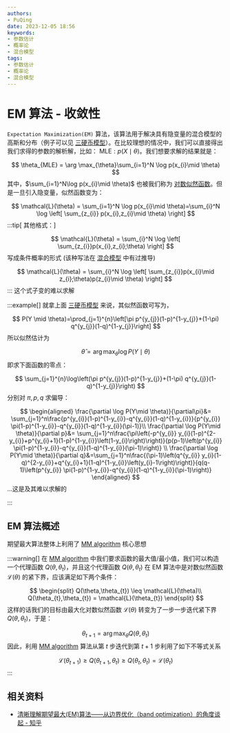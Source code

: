 ```yaml
---
authors:
- PuQing
date: 2023-12-05 18:56
keywords:
- 参数估计
- 概率论
- 混合模型
tags:
- 参数估计
- 概率论
- 混合模型
---
```

# EM 算法 - 收敛性

`Expectation Maximization(EM)` 算法，该算法用于解决具有隐变量的混合模型的高斯和分布（例子可以见 [三硬币模型](./04c6f12c#%E4%B8%89%E7%A1%AC%E5%B8%81%E6%A8%A1%E5%9E%8B)）。在比较理想的情况中，我们可以直接得出我们求得的参数的解析解，比如：
$\mathrm{MLE}:p(X\mid \theta)$。我们想要求解的结果就是：

$$
\theta_{MLE} = \arg \max_{\theta}\sum_{i=1}^N \log p(x_{i}\mid \theta)
$$
其中，$\sum_{i=1}^N\log p(x_{i}\mid \theta)$ 也被我们称为 [对数似然函数](./967aee09#%5E67c3dc)。但是一旦引入隐变量，似然函数变为：


<!--truncate-->
$$
\mathcal{L}(\theta) = \sum_{i=1}^N \log p(x_{i}\mid \theta)=\sum_{i}^N \log \left[ \sum_{z_{i}} p(x_{i},z_{i}\mid \theta) \right] 
$$
:::tip[ 其他格式：]

$$
\mathcal{L}(\theta) = \sum_{i}^N \log \left[ \sum_{z_{i}}p(x_{i},z_{i};\theta) \right] 
$$
写成条件概率的形式 (该种写法在 [混合模型](./04c6f12c#%5Ed1001b) 中有过推导)

$$
\mathcal{L}(\theta) = \sum_{i}^N \log \left[ \sum_{z_{i}}p(x_{i}\mid z_{i};\theta)p(z_{i}\mid \theta) \right]
$$
:::
这个式子变的难以求解

:::example[]
就拿上面 [三硬币模型](./04c6f12c#%E4%B8%89%E7%A1%AC%E5%B8%81%E6%A8%A1%E5%9E%8B) 来说，其似然函数可写为，

$$
P(Y \mid \theta)=\prod_{j=1}^{n}\left[\pi p^{y_{j}}(1-p)^{1-y_{j}}+(1-\pi) q^{y_{j}}(1-q)^{1-y_{j}}\right]
$$
所以似然估计为

$$
\begin{equation}
\hat{\theta}=\arg \max _{\theta} \log P(Y \mid \theta)
\end{equation}
$$
即求下面函数的零点：

$$
\sum_{j=1}^{n}\log\left(\pi p^{y_{j}}(1-p)^{1-y_{j}}+(1-\pi) q^{y_{j}}(1-q)^{1-y_{j}}\right)
$$
分别对 $\pi,p,q$ 求偏导：

$$
\begin{aligned}
\frac{\partial \log P(Y\mid \theta)}{\partial\pi}&= \sum_{j=1}^n\frac{p^{y_{i}}(1-p)^{1-y_{i}}-q^{y_{i}}(1-q)^{1-y_{i}}}{p^{y_{i}} \pi(1-p)^{1-y_{i}}-q^{y_{i}}(1-q)^{1-y_{i}}(\pi-1)}\\
\frac{\partial \log P(Y\mid \theta)}{\partial p}&= \sum_{j=1}^n\frac{\pi\left(-p^{y_{i}} y_{i}(1-p)^{2-y_{i}}+p^{y_{i}+1}(1-p)^{1-y_{i}}\left(1-y_{i}\right)\right)}{p(p-1)\left(p^{y_{i}} \pi(1-p)^{1-y_{i}}-q^{y_{i}}(1-q)^{1-y_{i}}(\pi-1)\right)} \\
\frac{\partial \log P(Y\mid \theta)}{\partial q}&=\sum_{j=1}^n\frac{(\pi-1)\left(q^{y_{i}} y_{i}(1-q)^{2-y_{i}}+q^{y_{i}+1}(1-q)^{1-y_{i}}\left(y_{i}-1\right)\right)}{q(q-1)\left(p^{y_{i}} \pi(1-p)^{1-y_{i}}-q^{y_{i}}(1-q)^{1-y_{i}}(\pi-1)\right)}
\end{aligned}
$$
…这是及其难以求解的

:::
## EM 算法概述

期望最大算法整体上利用了 [MM algorithm](./7f530326) 核心思想

:::warning[]
在 [MM algorithm](./7f530326) 中我们要求函数的最大值/最小值，我们可以构造一个代理函数 $Q(\theta,\theta_{t})$，并且这个代理函数 $Q(\theta,\theta_{t})$ 在 EM 算法中是对数似然函数 $\mathcal{L}(\theta)$ 的紧下界，应该满足如下两个条件：

$$
\begin{split}
Q(\theta,\theta_{t}) \leq \mathcal{L}(\theta)\\
Q(\theta_{t},\theta_{t}) = \mathcal{L}(\theta_{t})
\end{split}
$$
这样的话我们的目标由最大化对数似然函数 $\mathcal{L}(\theta)$ 转变为了一步一步迭代紧下界 $Q(\theta,\theta_{t})$，于是：

$$
\theta_{t+1} = \arg \max_{\theta}Q(\theta,\theta_{t})
$$
因此，利用 [MM algorithm](./7f530326) 算法从第 $t$ 步迭代到第 $t+1$ 步利用了如下不等式关系

$$
\mathcal{L}(\theta_{t+1}) \geq Q(\theta_{t+1},\theta_{t}) \geq Q(\theta_{t},\theta_{t}) = \mathcal{L}(\theta_{t})
$$
:::
## 相关资料

- [清晰理解期望最大(EM)算法——从边界优化（band optimization）的角度谈起 - 知乎](https://zhuanlan.zhihu.com/p/462102937#:~:text=%E6%9C%9F%E6%9C%9B%E6%9C%80%E5%A4%A7%EF%BC%88EM%EF%BC%89%E7%AE%97%E6%B3%95%E6%95%B4%E4%BD%93%E5%88%A9%E7%94%A8%E4%BA%86%E8%BE%B9%E7%95%8C%E4%BC%98%E5%8C%96%EF%BC%88band%20optimization%EF%BC%89%E7%9A%84%E6%A0%B8%E5%BF%83%E6%80%9D%E6%83%B3%EF%BC%8C%E5%9B%A0%E6%AD%A4%E4%B8%8B%E6%96%87%E9%A6%96%E5%85%88%E5%AF%B9%E8%BE%B9%E7%95%8C%E4%BC%98%E5%8C%96%E8%BF%9B%E8%A1%8C%E7%AE%80%E8%A6%81%E4%BB%8B%E7%BB%8D%E3%80%82%201.%E8%BE%B9%E7%95%8C%E4%BC%98%E5%8C%96%EF%BC%88band%20optimization%EF%BC%89%E7%AE%80%E4%BB%8B%EF%BC%9A%20%E5%81%87%E8%AE%BE%E6%88%91%E4%BB%AC%E7%9A%84%E7%9B%AE%E6%A0%87%E6%98%AF%E9%9C%80%E8%A6%81%E6%9C%80%E5%A4%A7%E5%8C%96%E5%AF%B9%E6%95%B0%E4%BC%BC%E7%84%B6%E5%87%BD%E6%95%B0%20LL%20%28theta%29%20%EF%BC%8C%E5%85%B6%E4%B8%AD,%E7%9A%84%E7%B4%A7%E4%B8%8B%E7%95%8C%EF%BC%88tight%20lowerbound%EF%BC%89%E3%80%82%20Q%20%28theta%2Ctheta_t%29%20%E8%8B%A5%E8%A6%81%E7%A7%B0%E4%B8%BA%20LL%20%28theta%29%20%E7%9A%84%E7%B4%A7%E4%B8%8B%E7%95%8C%EF%BC%8C%E5%BA%94%E8%AF%A5%E6%BB%A1%E8%B6%B3%E5%A6%82%E4%B8%8B%E4%B8%A4%E4%B8%AA%E6%9D%A1%E4%BB%B6%EF%BC%9A)
